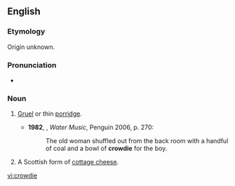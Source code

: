 ==English==
{{wikipedia}}

===Etymology===
Origin unknown.

===Pronunciation===
* {{a|UK}} {{IPA|/ˈkɹaʊdi/|lang=en}}

===Noun===
{{en-noun|-}}

# {{context|Scotland|now|_|historical|lang=en}} [[gruel|Gruel]] or thin [[porridge]].
#* '''1982''', {{w|TC Boyle}}, ''Water Music'', Penguin 2006, p. 270:
#*: The old woman shuffled out from the back room with a handful of coal and a bowl of '''crowdie''' for the boy.
# A Scottish form of [[cottage cheese]].

[[vi:crowdie]]